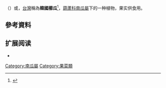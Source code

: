{{expand|time=2016-10-21T05:55:49+00:00}}
{{Infobox Cultivar
|name=孩南瓜/韩葫蘆
|image=[[File:Aehobak.jpg|250px]]
|image_width=250px
|image_caption=孩南瓜/韩葫蘆
|species=[[中国南瓜|中国南瓜]] ''Cucurbita moschata''
|cultivar=孩南瓜/韩葫蘆}}

{{Fact|'''孩南瓜'''|time=2016-12-09T15:46:00+00:00}}（{{lang-ko|애호박}}）或{{Fact|'''韩葫蘆'''|time=2016-12-09T15:46:00+00:00}}，[[台灣|台灣]]稱為'''韓國櫛瓜'''<ref>{{Cite news|url=http://talk.ltn.com.tw/article/breakingnews/1642614|title=東亞漫遊》泡菜與長棍麵包：法國韓裔僑民的飲食與認同|last=何|first=撒娜|date=2016-03-24|newspaper=[[自由時報|自由時報]]|accessdate=2016-12-10|archive-date=2016-12-20|archive-url=https://web.archive.org/web/20161220075433/http://talk.ltn.com.tw/article/breakingnews/1642614|dead-url=no}}</ref>，[[葫蘆科|葫蘆科]][[南瓜屬|南瓜屬]]下的一种植物，果实供食用。

==參考資料==
{{Reflist}}

==扩展阅读==
* {{wikispecies-inline|Cucurbita moschata|''Cucurbita moschata''}}

{{plant-stub}}
[[Category:南瓜屬|Category:南瓜屬]]
[[Category:果菜類|Category:果菜類]]